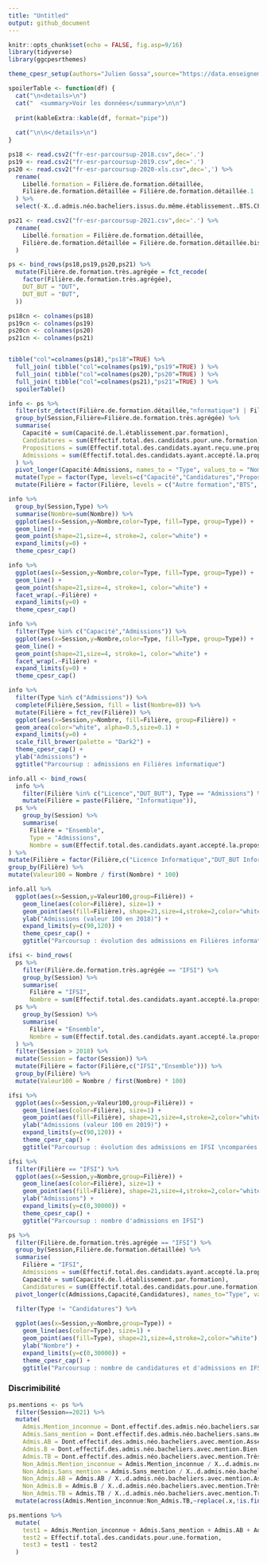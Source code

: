```yaml
---
title: "Untitled"
output: github_document
---
```


```r
knitr::opts_chunk$set(echo = FALSE, fig.asp=9/16)
library(tidyverse)
library(ggcpesrthemes)

theme_cpesr_setup(authors="Julien Gossa",source="https://data.enseignementsup-recherche.gouv.fr/explore/dataset/fr-esr-parcoursup/")

spoilerTable <- function(df) {
  cat("\n<details>\n")
  cat("  <summary>Voir les données</summary>\n\n")
  
  print(kableExtra::kable(df, format="pipe"))
  
  cat("\n\n</details>\n")
}
```


```r
ps18 <- read.csv2("fr-esr-parcoursup-2018.csv",dec='.')
ps19 <- read.csv2("fr-esr-parcoursup-2019.csv",dec='.')
ps20 <- read.csv2("fr-esr-parcoursup-2020-xls.csv",dec=',') %>%
  rename(
    Libellé.formation = Filière.de.formation.détaillée,
    Filière.de.formation.détaillée = Filière.de.formation.détaillée.1
  ) %>%
  select(-X..d.admis.néo.bacheliers.issus.du.même.établissement..BTS.CPGE.)

ps21 <- read.csv2("fr-esr-parcoursup-2021.csv",dec='.') %>%
  rename(
    Libellé.formation = Filière.de.formation.détaillée,
    Filière.de.formation.détaillée = Filière.de.formation.détaillée.bis
  ) 

ps <- bind_rows(ps18,ps19,ps20,ps21) %>%
  mutate(Filière.de.formation.très.agrégée = fct_recode(
    factor(Filière.de.formation.très.agrégée),
    DUT_BUT = "DUT",
    DUT_BUT = "BUT",
  ))
```

```r
ps18cn <- colnames(ps18)
ps19cn <- colnames(ps19)
ps20cn <- colnames(ps20)
ps21cn <- colnames(ps21) 


tibble("col"=colnames(ps18),"ps18"=TRUE) %>%
  full_join( tibble("col"=colnames(ps19),"ps19"=TRUE) ) %>%
  full_join( tibble("col"=colnames(ps20),"ps20"=TRUE) ) %>%
  full_join( tibble("col"=colnames(ps21),"ps21"=TRUE) ) %>%
  spoilerTable()
```

```r
info <- ps %>% 
  filter(str_detect(Filière.de.formation.détaillée,"nformatique") | Filière.de.formation.détaillée == "MP2I") %>%
  group_by(Session,Filière=Filière.de.formation.très.agrégée) %>%
  summarise(
    Capacité = sum(Capacité.de.l.établissement.par.formation),
    Candidatures = sum(Effectif.total.des.candidats.pour.une.formation),
    Propositions = sum(Effectif.total.des.candidats.ayant.reçu.une.proposition.d.admission.de.la.part.de.l.établissement),
    Admissions = sum(Effectif.total.des.candidats.ayant.accepté.la.proposition.de.l.établissement..admis.)
  ) %>%
  pivot_longer(Capacité:Admissions, names_to = "Type", values_to = "Nombre") %>%
  mutate(Type = factor(Type, levels=c("Capacité","Candidatures","Propositions","Admissions"))) %>%
  mutate(Filière = factor(Filière, levels = c("Autre formation","BTS", "DUT_BUT", "Licence", "Licence_Las", "CPGE")))
```

```r
info %>% 
  group_by(Session,Type) %>%
  summarise(Nombre=sum(Nombre)) %>%
  ggplot(aes(x=Session,y=Nombre,color=Type, fill=Type, group=Type)) +
  geom_line() +
  geom_point(shape=21,size=4, stroke=2, color="white") +
  expand_limits(y=0) +
  theme_cpesr_cap()
```

```r
info %>% 
  ggplot(aes(x=Session,y=Nombre,color=Type, fill=Type, group=Type)) +
  geom_line() +
  geom_point(shape=21,size=4, stroke=1, color="white") +
  facet_wrap(.~Filière) +
  expand_limits(y=0) +
  theme_cpesr_cap()
```

```r
info %>% 
  filter(Type %in% c("Capacité","Admissions")) %>%
  ggplot(aes(x=Session,y=Nombre,color=Type, fill=Type, group=Type)) +
  geom_line() +
  geom_point(shape=21,size=4, stroke=1, color="white") +
  facet_wrap(.~Filière) +
  expand_limits(y=0) +
  theme_cpesr_cap()
```

```r
info %>% 
  filter(Type %in% c("Admissions")) %>%
  complete(Filière,Session, fill = list(Nombre=0)) %>% 
  mutate(Filière = fct_rev(Filière)) %>%
  ggplot(aes(x=Session,y=Nombre, fill=Filière, group=Filière)) +
  geom_area(color="white", alpha=0.5,size=0.1) +
  expand_limits(y=0) +
  scale_fill_brewer(palette = "Dark2") +
  theme_cpesr_cap() +
  ylab("Admissions") +
  ggtitle("Parcoursup : admissions en Filières informatique")

```


```r
info.all <- bind_rows(
  info %>% 
    filter(Filière %in% c("Licence","DUT_BUT"), Type == "Admissions") %>%
    mutate(Filière = paste(Filière, "Informatique")),
  ps %>% 
    group_by(Session) %>%
    summarise(
      Filière = "Ensemble",
      Type = "Admissions",
      Nombre = sum(Effectif.total.des.candidats.ayant.accepté.la.proposition.de.l.établissement..admis.))
) %>%
mutate(Filière = factor(Filière,c("Licence Informatique","DUT_BUT Informatique","Ensemble"))) %>%
group_by(Filière) %>%
mutate(Valeur100 = Nombre / first(Nombre) * 100)

info.all %>%
  ggplot(aes(x=Session,y=Valeur100,group=Filière)) +
    geom_line(aes(color=Filière), size=1) +
    geom_point(aes(fill=Filière), shape=21,size=4,stroke=2,color="white") +
    ylab("Admissions (valeur 100 en 2018)") +
    expand_limits(y=c(90,120)) +
    theme_cpesr_cap() +
    ggtitle("Parcoursup : évolution des admissions en Filières informatique \ncomparées à l'ensemble des admissions")
```






```r
ifsi <- bind_rows(
  ps %>% 
    filter(Filière.de.formation.très.agrégée == "IFSI") %>%
    group_by(Session) %>%
    summarise(
      Filière = "IFSI",
      Nombre = sum(Effectif.total.des.candidats.ayant.accepté.la.proposition.de.l.établissement..admis.)),
  ps %>% 
    group_by(Session) %>%
    summarise(
      Filière = "Ensemble",
      Nombre = sum(Effectif.total.des.candidats.ayant.accepté.la.proposition.de.l.établissement..admis.))
  ) %>%
  filter(Session > 2018) %>%
  mutate(Session = factor(Session)) %>%
  mutate(Filière = factor(Filière,c("IFSI","Ensemble"))) %>%
  group_by(Filière) %>%
  mutate(Valeur100 = Nombre / first(Nombre) * 100)

ifsi %>%
  ggplot(aes(x=Session,y=Valeur100,group=Filière)) +
    geom_line(aes(color=Filière), size=1) +
    geom_point(aes(fill=Filière), shape=21,size=4,stroke=2,color="white") +
    ylab("Admissions (valeur 100 en 2019)") +
    expand_limits(y=c(90,120)) +
    theme_cpesr_cap() +
    ggtitle("Parcoursup : évolution des admissions en IFSI \ncomparées à l'ensemble des admissions")
```

```r
ifsi %>%
  filter(Filière == "IFSI") %>%
  ggplot(aes(x=Session,y=Nombre,group=Filière)) +
    geom_line(aes(color=Filière), size=1) +
    geom_point(aes(fill=Filière), shape=21,size=4,stroke=2,color="white") +
    ylab("Admissions") +
    expand_limits(y=c(0,30000)) +
    theme_cpesr_cap() +
    ggtitle("Parcoursup : nombre d'admissions en IFSI")
```


```r
ps %>% 
  filter(Filière.de.formation.très.agrégée == "IFSI") %>%
  group_by(Session,Filière.de.formation.détaillée) %>%
  summarise(
    Filière = "IFSI",
    Admissions = sum(Effectif.total.des.candidats.ayant.accepté.la.proposition.de.l.établissement..admis.),
    Capacité = sum(Capacité.de.l.établissement.par.formation),
    Candidatures = sum(Effectif.total.des.candidats.pour.une.formation)) %>%
  pivot_longer(c(Admissions,Capacité,Candidatures), names_to="Type", values_to = "Nombre") %>%
  
  filter(Type != "Candidatures") %>%

  ggplot(aes(x=Session,y=Nombre,group=Type)) +
    geom_line(aes(color=Type), size=1) +
    geom_point(aes(fill=Type), shape=21,size=4,stroke=2,color="white") +
    ylab("Nombre") +
    expand_limits(y=c(0,30000)) +
    theme_cpesr_cap() +
    ggtitle("Parcoursup : nombre de candidatures et d'admissions en IFSI")
```


### Discrimibilité 

```r
ps.mentions <- ps %>%
  filter(Session==2021) %>%
  mutate(
    Admis.Mention_inconnue = Dont.effectif.des.admis.néo.bacheliers.sans.information.sur.la.mention.au.bac,
    Admis.Sans_mention = Dont.effectif.des.admis.néo.bacheliers.sans.mention.au.bac,
    Admis.AB = Dont.effectif.des.admis.néo.bacheliers.avec.mention.Assez.Bien.au.bac,
    Admis.B = Dont.effectif.des.admis.néo.bacheliers.avec.mention.Bien.au.bac,
    Admis.TB = Dont.effectif.des.admis.néo.bacheliers.avec.mention.Très.Bien.au.bac,
    Non_Admis.Mention_inconnue = Admis.Mention_inconnue / X..d.admis.néo.bacheliers.sans.information.sur.la.mention.au.bac * 100,
    Non_Admis.Sans_mention = Admis.Sans_mention / X..d.admis.néo.bacheliers.sans.mention.au.bac * 100,
    Non_Admis.AB = Admis.AB / X..d.admis.néo.bacheliers.avec.mention.Assez.Bien.au.bac * 100,
    Non_Admis.B = Admis.B / X..d.admis.néo.bacheliers.avec.mention.Très.Bien.au.bac * 100,
    Non_Admis.TB = Admis.TB / X..d.admis.néo.bacheliers.avec.mention.Très.Bien.au.bac * 100) %>%
  mutate(across(Admis.Mention_inconnue:Non_Admis.TB,~replace(.x,!is.finite(.x),0)))
```

```r
ps.mentions %>%
  mutate(
    test1 = Admis.Mention_inconnue + Admis.Sans_mention + Admis.AB + Admis.B + Admis.TB + Non_Admis.Mention_inconnue + Non_Admis.Sans_mention + Non_Admis.AB + Non_Admis.B + Non_Admis.TB,
    test2 = Effectif.total.des.candidats.pour.une.formation,
    test3 = test1 - test2
  )  
```
